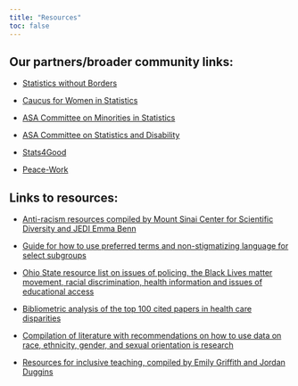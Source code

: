 ```yaml
---
title: "Resources"
toc: false
---
```


## Our partners/broader community links:

-   [Statistics without Borders](https://www.statisticswithoutborders.org)

-   [Caucus for Women in Statistics](https://cwstat.org)

-   [ASA Committee on Minorities in Statistics](https://community.amstat.org/cmis/home)

-   [ASA Committee on Statistics and Disability](https://community.amstat.org/committeeonstatisticsanddisability/home)

-   [Stats4Good](https://magazine.amstat.org/blog/category/columnnews/stats4good/)

-   [Peace-Work](https://www.peace-work.org)

## Links to resources:

-   [Anti-racism resources compiled by Mount Sinai Center for Scientific Diversity and JEDI Emma Benn](https://icahn.mssm.edu/research/center-scientific-diversity/resources)

-   [Guide for how to use preferred terms and non-stigmatizing language for select subgroups](https://www.cdc.gov/healthcommunication/Preferred_Terms.html)

-   [Ohio State resource list on issues of policing, the Black Lives matter movement, racial discrimination, health information and issues of educational access](https://guides.osu.edu/africana/blacklivesmatterdata)

-   [Bibliometric analysis of the top 100 cited papers in health care disparities](https://link.springer.com/article/10.1007/s40615-016-0288-y)

-   [Compilation of literature with recommendations on how to use data on race, ethnicity, gender, and sexual orientation is research](https://zzlalo.notion.site/zzlalo/f9d2a242c16845c39a7682c086b60055?v=028f0c9b26ce440dbb147de630b2702c)

-   [Resources for inclusive teaching, compiled by Emily Griffith and Jordan Duggins](https://statistics.sciences.ncsu.edu/resources/faculty/dei-teaching-resources/)
